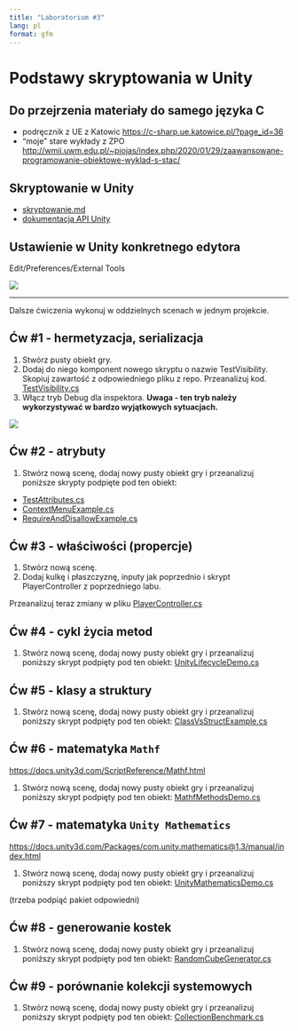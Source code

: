 ```yaml
---
title: "Laboratorium #3"
lang: pl
format: gfm
---
```


# Podstawy skryptowania w Unity

## Do przejrzenia materiały do samego języka C#

* podręcznik z UE z Katowic <https://c-sharp.ue.katowice.pl/?page_id=36>
* "moje" stare wykłady z ZPO <http://wmii.uwm.edu.pl/~piojas/index.php/2020/01/29/zaawansowane-programowanie-obiektowe-wyklad-s-stac/>


## Skryptowanie w Unity

* [skryptowanie.md](skryptowanie.md)
* [dokumentacja API Unity](https://docs.unity3d.com/ScriptReference/)

## Ustawienie w Unity konkretnego edytora

Edit/Preferences/External Tools

![](images/c1.png)

---

Dalsze ćwiczenia wykonuj w oddzielnych scenach w jednym projekcie.

## Ćw #1 - hermetyzacja, serializacja

1. Stwórz pusty obiekt gry.
2. Dodaj do niego komponent nowego skryptu o nazwie TestVisibility. Skopiuj zawartość z odpowiedniego pliku z repo. Przeanalizuj kod. [TestVisibility.cs](TestVisibility.cs)
3. Włącz tryb Debug dla inspektora. **Uwaga - ten tryb należy wykorzystywać w bardzo wyjątkowych sytuacjach.**

![](images/c2.png)

## Ćw #2 - atrybuty

1. Stwórz nową scenę, dodaj nowy pusty obiekt gry i przeanalizuj poniższe skrypty podpięte pod ten obiekt:

* [TestAttributes.cs](TestAttributes.cs)
* [ContextMenuExample.cs](ContextMenuExample.cs)
* [RequireAndDisallowExample.cs](RequireAndDisallowExample.cs)

## Ćw #3 - właściwości (propercje)

1. Stwórz nową scenę.
2. Dodaj kulkę i płaszczyznę, inputy jak poprzednio i skrypt PlayerController z poprzedniego labu.

Przeanalizuj teraz zmiany w pliku [PlayerController.cs](PlayerController.cs)

## Ćw #4 - cykl życia metod

1. Stwórz nową scenę, dodaj nowy pusty obiekt gry i przeanalizuj poniższy skrypt podpięty pod ten obiekt: [UnityLifecycleDemo.cs](UnityLifecycleDemo.cs)

## Ćw #5 - klasy a struktury

1. Stwórz nową scenę, dodaj nowy pusty obiekt gry i przeanalizuj poniższy skrypt podpięty pod ten obiekt: [ClassVsStructExample.cs](ClassVsStructExample.cs)

## Ćw #6 - matematyka `Mathf`

<https://docs.unity3d.com/ScriptReference/Mathf.html>

1. Stwórz nową scenę, dodaj nowy pusty obiekt gry i przeanalizuj poniższy skrypt podpięty pod ten obiekt:
[MathfMethodsDemo.cs](MathfMethodsDemo.cs)

## Ćw #7 - matematyka `Unity Mathematics`

<https://docs.unity3d.com/Packages/com.unity.mathematics@1.3/manual/index.html>

1. Stwórz nową scenę, dodaj nowy pusty obiekt gry i przeanalizuj poniższy skrypt podpięty pod ten obiekt:
[UnityMathematicsDemo.cs](UnityMathematicsDemo.cs)

(trzeba podpiąć pakiet odpowiedni)

## Ćw #8 - generowanie kostek

1. Stwórz nową scenę, dodaj nowy pusty obiekt gry i przeanalizuj poniższy skrypt podpięty pod ten obiekt:
[RandomCubeGenerator.cs](RandomCubeGenerator.cs)

## Ćw #9 - porównanie kolekcji systemowych

1. Stwórz nową scenę, dodaj nowy pusty obiekt gry i przeanalizuj poniższy skrypt podpięty pod ten obiekt:
[CollectionBenchmark.cs](CollectionBenchmark.cs)